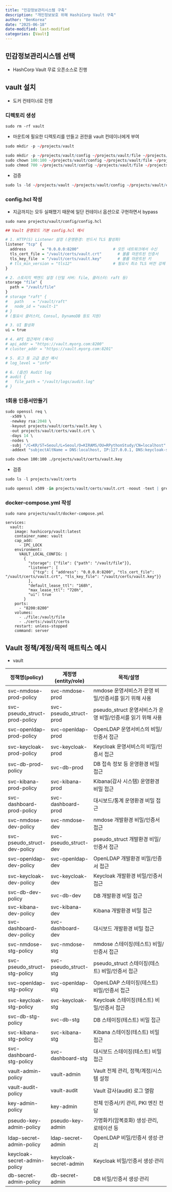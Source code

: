 ```yaml
---
title: "민감정보관리시스템 구축"
description: "개인정보보호 위해 HashiCorp Vault 구축"
author: "BenKorea"
date: "2025-06-18"
date-modified: last-modified
categories: [Vault]
---
```


## 민감정보관리시스템 선택

-   HashCorp Vault 무료 오픈소스로 진행

## vault 설치

-   도커 컨테이너로 진행

### 디렉토리 생성
```
sudo rm -rf vault
 ```


-   마운트에 필요한 디렉토리를 만들고 권한을 vault 컨테이너에게 부여

```r
sudo mkdir -p ~/projects/vault
```

```r
sudo mkdir -p ~/projects/vault/config ~/projects/vault/file ~/projects/vault/certs ~/projects/vault/logs
sudo chown 100:100 ~/projects/vault/config ~/projects/vault/file ~/projects/vault/certs ~/projects/vault/logs
sudo chmod 700 ~/projects/vault/config ~/projects/vault/file ~/projects/vault/certs ~/projects/vault/logs

```

-   검증

```r
sudo ls -ld ~/projects/vault ~/projects/vault/config ~/projects/vault/certs ~/projects/vault/file ~/projects/vault/logs
```

### config.hcl 작성
- 지금까지는 모두 실패했기 때문에 일단 컨테이너 옵션으로 구현하면서 bypass

```
sudo nano projects/vault/config/config.hcl
```

```r
## Vault 운영모드 기본 config.hcl 예시

# 1. HTTP(S) Listener 설정 (운영환경: 반드시 TLS 활성화)
listener "tcp" {
  address       = "0.0.0.0:8200"               # 모든 네트워크에서 수신
  tls_cert_file = "/vault/certs/vault.crt"       # 볼륨 마운트된 인증서
  tls_key_file  = "/vault/certs/vault.key"       # 볼륨 마운트된 키
  # tls_min_version = "tls12"                  # 필요시 최소 TLS 버전 강제
}

# 2. 스토리지 백엔드 설정 (단일 서버: file, 클러스터: raft 등)
storage "file" {
  path = "/vault/file"
}
# storage "raft" {
#   path    = "/vault/raft"
#   node_id = "vault-1"
# }
# (필요시 클러스터, Consul, DynamoDB 등도 지원)

# 3. UI 활성화
ui = true

# 4. API 접근제어 (예시)
# api_addr = "https://vault.myorg.com:8200"
# cluster_addr = "https://vault.myorg.com:8201"

# 5. 로그 등 고급 옵션 예시
# log_level = "info"

# 6. (옵션) Audit log
# audit {
#   file_path = "/vault/logs/audit.log"
# }
```

### 1회용 인증서만들기

```r
sudo openssl req \
  -x509 \
  -newkey rsa:2048 \
  -keyout projects/vault/certs/vault.key \
  -out projects/vault/certs/vault.crt \
  -days 14 \
  -nodes \
  -subj "/C=KR/ST=Seoul/L=Seoul/O=KIRAMS/OU=RPythonStudy/CN=localhost" \
  -addext "subjectAltName = DNS:localhost, IP:127.0.0.1, DNS:keycloak-server, DNS:openldap-server"
```

```
sudo chown 100:100 ./projects/vault/certs/vault.key
```

-   검증

```r
sudo ls -l projects/vault/certs
```

```r
sudo openssl x509 -in projects/vault/certs/vault.crt -noout -text | grep -E 'Subject:|DNS:|IP Address'
```

### docker-compose.yml 작성

```
sudo nano projects/vault/docker-compose.yml
```

```
services:
  vault:
    image: hashicorp/vault:latest
    container_name: vault
    cap_add:
      - IPC_LOCK
    environment:
      VAULT_LOCAL_CONFIG: |
        {
          "storage": {"file": {"path": "/vault/file"}},
          "listener": [
            {"tcp": { "address": "0.0.0.0:8200", "tls_cert_file": "/vault/certs/vault.crt", "tls_key_file": "/vault/certs/vault.key"}}
          ],
          "default_lease_ttl": "168h",
          "max_lease_ttl": "720h",
          "ui": true
        }
    ports:
      - "8200:8200"
    volumes:
      - ./file:/vault/file
      - ./certs:/vault/certs      
    restart: unless-stopped
    command: server
```





## Vault 정책/계정/목적 매트릭스 예시

-   vault

| 정책명(policy) | 계정명(entity/role) | 목적/설명 |
|------------------|------------------|-------------------------------------|
| svc-nmdose-prod-policy | svc-nmdose-prod | nmdose 운영서비스가 운영 비밀/인증서를 읽기 위해 사용 |
| svc-pseudo_struct-prod-policy | svc-pseudo_struct-prod | pseudo_struct 운영서비스가 운영 비밀/인증서를 읽기 위해 사용 |
| svc-openldap-prod-policy | svc-openldap-prod | OpenLDAP 운영서비스의 비밀/인증서 접근 |
| svc-keycloak-prod-policy | svc-keycloak-prod | Keycloak 운영서비스의 비밀/인증서 접근 |
| svc-db-prod-policy | svc-db-prod | DB 접속 정보 등 운영환경 비밀 접근 |
| svc-kibana-prod-policy | svc-kibana-prod | Kibana(감사 시스템) 운영환경 비밀 접근 |
| svc-dashboard-prod-policy | svc-dashboard-prod | 대시보드/통계 운영환경 비밀 접근 |
| svc-nmdose-dev-policy | svc-nmdose-dev | nmdose 개발환경 비밀/인증서 접근 |
| svc-pseudo_struct-dev-policy | svc-pseudo_struct-dev | pseudo_struct 개발환경 비밀/인증서 접근 |
| svc-openldap-dev-policy | svc-openldap-dev | OpenLDAP 개발환경 비밀/인증서 접근 |
| svc-keycloak-dev-policy | svc-keycloak-dev | Keycloak 개발환경 비밀/인증서 접근 |
| svc-db-dev-policy | svc-db-dev | DB 개발환경 비밀 접근 |
| svc-kibana-dev-policy | svc-kibana-dev | Kibana 개발환경 비밀 접근 |
| svc-dashboard-dev-policy | svc-dashboard-dev | 대시보드 개발환경 비밀 접근 |
| svc-nmdose-stg-policy | svc-nmdose-stg | nmdose 스테이징(테스트) 비밀/인증서 접근 |
| svc-pseudo_struct-stg-policy | svc-pseudo_struct-stg | pseudo_struct 스테이징(테스트) 비밀/인증서 접근 |
| svc-openldap-stg-policy | svc-openldap-stg | OpenLDAP 스테이징(테스트) 비밀/인증서 접근 |
| svc-keycloak-stg-policy | svc-keycloak-stg | Keycloak 스테이징(테스트) 비밀/인증서 접근 |
| svc-db-stg-policy | svc-db-stg | DB 스테이징(테스트) 비밀 접근 |
| svc-kibana-stg-policy | svc-kibana-stg | Kibana 스테이징(테스트) 비밀 접근 |
| svc-dashboard-stg-policy | svc-dashboard-stg | 대시보드 스테이징(테스트) 비밀 접근 |
| vault-admin-policy | vault-admin | Vault 전체 관리, 정책/계정/시스템 설정 |
| vault-audit-policy | vault-audit | Vault 감사(audit) 로그 열람 |
| key-admin-policy | key-admin | 전체 인증서/키 관리, PKI 엔진 전담 |
| pseudo-key-admin-policy | pseudo-key-admin | 가명화키(암복호화) 생성·관리, 로테이션 등 |
| ldap-secret-admin-policy | ldap-secret-admin | OpenLDAP 비밀/인증서 생성·관리 |
| keycloak-secret-admin-policy | keycloak-secret-admin | Keycloak 비밀/인증서 생성·관리 |
| db-secret-admin-policy | db-secret-admin | DB 비밀/인증서 생성·관리 |